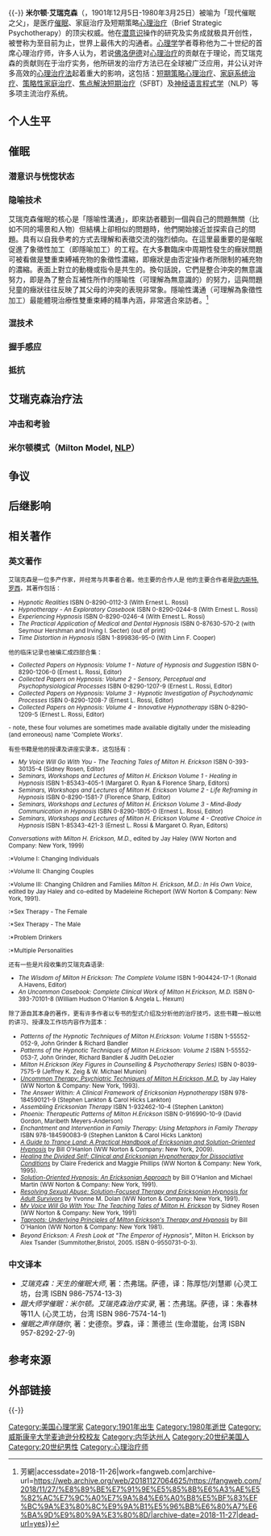 {{noteTA
|1=zh-hans:米尔顿; zh-cn:密尔顿; zh-hk:美頓; zh-tw:彌爾頓; zh-sg:密尔顿; zh-hant:米爾頓;
|2=zh-hant:艾瑞克森; zh-hans:埃里克森; zh-hk:艾力遜;
}}
{{多個問題|
{{Link style|time=2015-12-12T04:12:51+00:00}}
{{expand|time=2012-02-22T06:13:29+00:00}}
{{refimprove|date=2012年2月}}
{{Rough translation}}
}}{{-}}
{{Infobox_Officeholder
|image = Erickson college.jpg
|name = 米尔顿·艾瑞克森
|name_alt = Milton Hyland Erickson
| date of birth = {{birth date|1901|12|05}}
|birth_place = [[内华达州|内华达州]][[奥伦市|奥伦市]]
| date of death = {{death date and age|1980|03|25|1901|12|05}}
|death_place = [[凤凰城|凤凰城]]
|occupation     = [[心理学家|心理学家]]、[[心理治疗|心理治疗师]]
|spouse        = 海伦·伊丽沙白 (Helen Elizabeth)
}}
'''米尔顿·艾瑞克森'''（{{lang-en|Milton Hyland Erickson}}，1901年12月5日-1980年3月25日）被喻为「现代催眠之父」，是医疗[[催眠|催眠]]、家庭治疗及短期策略[[心理治疗|心理治疗]]（Brief Strategic Psychotherapy）的顶尖权威。他在[[潜意识|潜意识]]操作的研究及实务成就极具开创性，被誉称为至目前为止，世界上最伟大的沟通者。[[心理学|心理学]]学者尊称他为二十世纪的首席心理治疗师，许多人认为，若说[[佛洛伊德|佛洛伊德]]对[[心理治疗|心理治疗]]的贡献在于理论，而艾瑞克森的贡献则在于治疗实务，他所研发的治疗方法已在全球被广泛应用，并公认对许多高效的[[心理治療|心理治疗法]]起着重大的影响，这包括：[[:en:Brief_psychotherapy|短期策略心理治疗]]、[[:en:Family_systems_therapy|家庭系统治疗]]、[[:en:Strategic_Family_Therapy|策略性家庭治疗]]、[[:en:Solution_focused_brief_therapy|焦点解決短期治疗]]（SFBT）及[[神经语言规划|神经语言程式学]]（NLP）等多项主流治疗系统。

==个人生平==

==催眠==

===潜意识与恍惚状态===

===隐喻技术===
艾瑞克森催眠的核心是「隱喻性溝通」，即來訪者聽到一個與自己的問題無關（比如不同的場景和人物）但結構上卻相似的問題時，他們開始接近並探索自己的問題。具有以自我參考的方式去理解和表徵交流的強烈傾向。在這里最重要的是催眠促進了象徵性加工（即隱喻加工）的工程。在大多數臨床中周期性發生的癥狀問題可被看做是雙重束縛補充物的象徵性濃縮，即癥狀是由否定操作者所限制的補充物的濃縮。表面上對立的動機或指令是共生的。換句話說，它們是整合沖突的無意識努力，即是為了整合互補性所作的隱喻性（可理解為無意識的）的努力，這與問題兒童的癥狀往往反映了其父母的沖突的表現非常象。隱喻性溝通（可理解為象徵性加工）最能體現治療性雙重束縛的精準內涵，非常適合來訪者。<ref>{{Cite web|url=https://fangweb.com/2018/11/27/%E8%89%BE%E7%91%9E%E5%85%8B%E6%A3%AE%E5%82%AC%E7%9C%A0%E7%9A%84%E6%A0%B8%E5%BF%83%EF%BC%9A%E3%80%8C%E9%9A%B1%E5%96%BB%E6%80%A7%E6%BA%9D%E9%80%9A%E3%80%8D/|title=艾瑞克森催眠的核心：「隱喻性溝通」 {{!}} 芳網|accessdate=2018-11-26|work=fangweb.com|archive-url=https://web.archive.org/web/20181127064625/https://fangweb.com/2018/11/27/%E8%89%BE%E7%91%9E%E5%85%8B%E6%A3%AE%E5%82%AC%E7%9C%A0%E7%9A%84%E6%A0%B8%E5%BF%83%EF%BC%9A%E3%80%8C%E9%9A%B1%E5%96%BB%E6%80%A7%E6%BA%9D%E9%80%9A%E3%80%8D/|archive-date=2018-11-27|dead-url=yes}}</ref>

===混技术===

===握手感应===

===抵抗===

==艾瑞克森治疗法==

===冲击和考验===

===米尔顿模式（Milton Model, [[神经语言规划|NLP]]）===

==争议==

==后继影响==

==相关著作==

===英文著作===
<small>艾瑞克森是一位多产作家，并经常与共事者合着。他主要的合作人是 他的主要合作者是[[Ernest_L._Rossi|欧内斯特.罗西]]，其著作包括：
* ''Hypnotic Realities'' ISBN 0-8290-0112-3 (With Ernest L. Rossi)
* ''Hypnotherapy - An Exploratory Casebook'' ISBN 0-8290-0244-8 (With Ernest L. Rossi)
* ''Experiencing Hypnosis'' ISBN 0-8290-0246-4 (With Ernest L. Rossi)
* ''The Practical Application of Medical and Dental Hypnosis'' ISBN 0-87630-570-2 (with Seymour Hershman and Irving I. Secter) (out of print)
* ''Time Distortion in Hypnosis'' ISBN 1-899836-95-0 (With Linn F. Cooper)


他的临床记录也被编汇成四部合集：
* ''Collected Papers on Hypnosis: Volume 1 - Nature of Hypnosis and Suggestion'' ISBN 0-8290-1206-0 (Ernest L. Rossi, Editor)
* ''Collected Papers on Hypnosis: Volume 2 - Sensory, Perceptual and Psychophysiological Processes'' ISBN 0-8290-1207-9 (Ernest L. Rossi, Editor)
* ''Collected Papers on Hypnosis: Volume 3 - Hypnotic Investigation of Psychodynamic Processes'' ISBN 0-8290-1208-7 (Ernest L. Rossi, Editor)
* ''Collected Papers on Hypnosis: Volume 4 - Innovative Hypnotherapy'' ISBN 0-8290-1209-5 (Ernest L. Rossi, Editor)
- note, these four volumes are sometimes made available digitally under the misleading (and erroneous) name 'Complete Works'.


有些书籍是他的授课及讲座实录本，这包括有：
* ''My Voice Will Go With You - The Teaching Tales of Milton H. Erickson'' ISBN 0-393-30135-4 (Sidney Rosen, Editor)
* ''Seminars, Workshops and Lectures of Milton H. Erickson Volume 1 - Healing in Hypnosis'' ISBN 1-85343-405-1 (Margaret O. Ryan & Florence Sharp, Editors)
* ''Seminars, Workshops and Lectures of Milton H. Erickson Volume 2 - Life Reframing in Hypnosis'' ISBN 0-8290-1581-7 (Florence Sharp, Editor)
* ''Seminars, Workshops and Lectures of Milton H. Erickson Volume 3 - Mind-Body Communication in Hypnosis'' ISBN 0-8290-1805-0 (Ernest L. Rossi, Editor)
* ''Seminars, Workshops and Lectures of Milton H. Erickson Volume 4 - Creative Choice in Hypnosis'' ISBN 1-85343-421-3 (Ernest L. Rossi & Margaret O. Ryan, Editors)
''Conversations with Milton H. Erickson, M.D.'', edited by Jay Haley (WW Norton and Company: New York, 1999)
:*Volume I: Changing Individuals
:*Volume II: Changing Couples
:*Volume III: Changing Children and Families
''Milton H. Erickson, M.D.: In His Own Voice'', edited by Jay Haley and co-edited by Madeleine Richeport (WW Norton & Company: New York, 1991).
:*Sex Therapy - The Female
:*Sex Therapy - The Male
:*Problem Drinkers
:*Multiple Personalities


还有一些是片段收集的艾瑞克森语录:
* ''The Wisdom of Milton H Erickson: The Complete Volume'' ISBN 1-904424-17-1 (Ronald A.Havens, Editor)
* ''An Uncommon Casebook: Complete Clinical Work of Milton H.Erickson, M.D.'' ISBN 0-393-70101-8 (William Hudson O'Hanlon & Angela L. Hexum)


除了源自其本身的著作，更有许多作者以专书的型式介绍及分析他的治疗技巧，这些书籍一般以他的讲习、授课及工作坊内容作为蓝本：

* ''Patterns of the Hypnotic Techniques of Milton H.Erickson: Volume 1'' ISBN 1-55552-052-9, John Grinder & Richard Bandler
* ''Patterns of the Hypnotic Techniques of Milton H.Erickson: Volume 2'' ISBN 1-55552-053-7, John Grinder, Richard Bandler & Judith DeLozier
* ''Milton H.Erickson (Key Figures in Counselling & Psychotherapy Series)'' ISBN 0-8039-7575-9 (Jeffrey K. Zeig & W. Michael Munion)
* ''[http://books.wwnorton.com/books/detail.aspx?ID=12810 Uncommon Therapy: Psychiatric Techniques of Milton H.Erickson, M.D.] {{Wayback|url=http://books.wwnorton.com/books/detail.aspx?ID=12810 |date=20120314024455 }}'' by Jay Haley (WW Norton & Company: New York, 1993).
* ''The Answer Within: A Clinical Framework of Ericksonian Hypnotherapy'' ISBN 978-184590121-9 (Stephen Lankton & Carol Hicks Lankton)
* ''Assembling Ericksonian Therapy'' ISBN 1-932462-10-4 (Stephen Lankton)
* ''Phoenix: Therapeutic Patterns of Milton H.Erickson'' ISBN 0-916990-10-9 (David Gordon, Maribeth Meyers-Anderson)
* ''Enchantment and Intervention in Family Therapy: Using Metaphors in Family Therapy'' ISBN 978-184590083-9 (Stephen Lankton & Carol Hicks Lankton)
*''[http://books.wwnorton.com/books/A-Guide-to-Trance-Land/ A Guide to Trance Land: A Practical Handbook of Ericksonian and Solution-Oriented Hypnosis] {{Wayback|url=http://books.wwnorton.com/books/A-Guide-to-Trance-Land/ |date=20120314024512 }}'' by Bill O'Hanlon (WW Norton & Company: New York, 2009).
*''[https://web.archive.org/web/20120314024536/http://books.wwnorton.com/books/Healing-the-Divided-Self/ Healing the Divided Self: Clinical and Ericksonian Hypnotherapy for Dissociative Conditions]'' by Claire Frederick and Maggie Phillips (WW Norton & Company: New York, 1995).
*''[https://web.archive.org/web/20120314024602/http://books.wwnorton.com/books/Solution-Oriented-Hypnosis/ Solution-Oriented Hypnosis: An Ericksonian Approach]'' by Bill O'Hanlon and Michael Martin (WW Norton & Company: New York, 1991).
*''[https://web.archive.org/web/20120314024626/http://books.wwnorton.com/books/Resolving-Sexual-Abuse/ Resolving Sexual Abuse: Solution-Focused Therapy and Ericksonian Hypnosis for Adult Survivors]'' by Yvonne M. Dolan (WW Norton & Company: New York, 1991).
*''[http://books.wwnorton.com/books/My-Voice-Will-Go-with-You/ My Voice Will Go With You: The Teaching Tales of Milton H. Erickson] {{Wayback|url=http://books.wwnorton.com/books/My-Voice-Will-Go-with-You/ |date=20110415032632 }}'' by Sidney Rosen (WW Norton & Company: New York, 1991)
*''[https://web.archive.org/web/20110415032643/http://books.wwnorton.com/books/Taproots/ Taproots: Underlying Principles of Milton Erickson's Therapy and Hypnosis]'' by Bill O'Hanlon (WW Norton & Company: New York 1981).
*''Beyond Erickson: A Fresh Look at "The Emperor of Hypnosis"'', Milton H. Erickson by Alex Tsander (Summitother,Bristol, 2005. ISBN 0-9550731-0-3).</small>

===中文译本===
*''艾瑞克森：天生的催眠大师'', 著：杰弗瑞。萨德，译：陈厚恺/刘慧卿 (心灵工坊，台湾 ISBN 986-7574-13-3)
*''跟大师学催眠：米尔顿。艾瑞克森治疗实录'', 著：杰弗瑞。萨德，译：朱春林等11人 (心灵工坊，台湾 ISBN 986-7574-14-1)
*''催眠之声伴随你'', 著：史德奈。罗森，译：萧德兰 (生命潜能，台湾 ISBN 957-8292-27-9)

==参考來源==
{{reflist}}

==外部链接==
{{commonscat-inline|Milton H. Erickson}}

{{-}}
{{Authority control}}

[[Category:美国心理学家|Category:美国心理学家]]
[[Category:1901年出生|Category:1901年出生]]
[[Category:1980年逝世|Category:1980年逝世]]
[[Category:威斯康辛大学麦迪逊分校校友|Category:威斯康辛大学麦迪逊分校校友]]
[[Category:内华达州人|Category:内华达州人]]
[[Category:20世纪美国人|Category:20世纪美国人]]
[[Category:20世纪男性|Category:20世纪男性]]
[[Category:心理治疗师|Category:心理治疗师]]